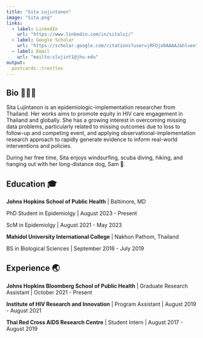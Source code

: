 ```yaml
---
title: "Sita Lujintanon"
image: "Sita.png"
links:
  - label: LinkedIn
    url: "https://www.linkedin.com/in/sitaluj/"
  - label: Google Scholar
    url: "https://scholar.google.com/citations?user=jRFOjo0AAAAJ&hl=en"
  - label: Email
    url: "mailto:slujint1@jhu.edu"
output:
  postcards::trestles
---
```


## Bio 🧘🏻‍♀️

Sita Lujintanon is an epidemiologic-implementation researcher from Thailand. Her works aims to promote equity in HIV care engagement in Thailand and globally. She has a growing interest in overcoming missing data problems, particularly related to missing outcomes due to loss to follow-up and competing event, and applying observational-implementation research approach to rapidly generate evidence to inform real-world interventions and policies.

During her free time, Sita enjoys windsurfing, scuba diving, hiking, and hanging out with her long-distance dog, Sam 🐶.

## Education 🎓

**Johns Hopkins School of Public Health** \| Baltimore, MD

PhD Student in Epidemiolgy \| August 2023 - Present

ScM in Epidemiolgy \| August 2021 - May 2023

**Mahidol University International College** \| Nakhon Pathom, Thailand

BS in Biological Sciences \| September 2016 - July 2019

## Experience 🌏

**Johns Hopkins Bloomberg School of Public Health** \| Graduate Research Assistant \| October 2021 - Present

**Institute of HIV Research and Innovation** \| Program Assistant \| August 2019 - August 2021

**Thai Red Cross AIDS Research Centre** \| Student Intern \| August 2017 - August 2019
